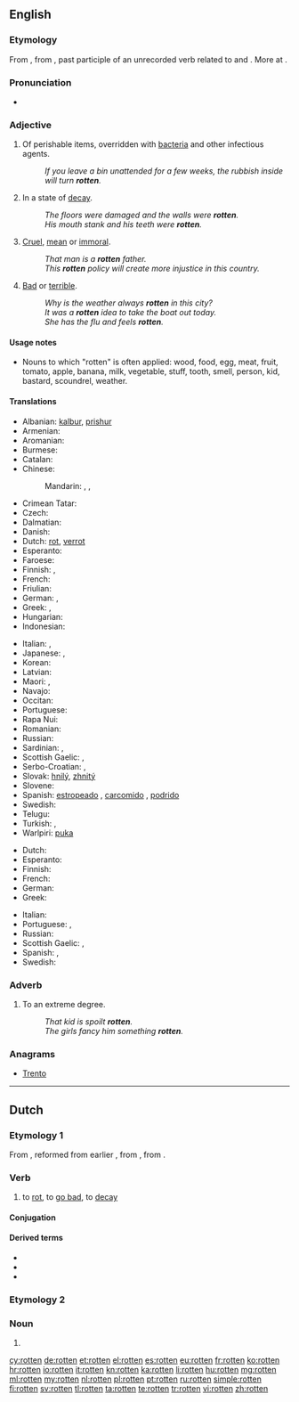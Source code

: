 ==English==

{{wikipedia|dab=rotten}}

===Etymology===
From {{etyl|enm|en}} {{term|roten|lang=enm}}, from {{etyl|non|en}} {{term|rotinn||decayed, rotten|lang=non}}, past participle of an unrecorded verb related to {{etyl|non|-}} {{term|rotna||to rot|lang=non}} and {{etyl|ang|-}} {{term|rotian||to rot|lang=ang}}. More at {{l|en|rot}}.

===Pronunciation===
* {{rhymes|ɒtən}}

===Adjective===
{{en-adj|er|more}}

# Of perishable items, overridden with [[bacteria]] and other infectious agents.
#: ''If you leave a bin unattended for a few weeks, the rubbish inside will turn '''rotten'''.''
# In a state of [[decay]].
#: ''The floors were damaged and the walls were '''rotten'''.''
#: ''His mouth stank and his teeth were '''rotten'''.''
# [[cruel|Cruel]], [[mean]] or [[immoral]].
#: ''That man is a '''rotten''' father.''
#: ''This '''rotten''' policy will create more injustice in this country.''
# [[bad|Bad]] or [[terrible]].
#: ''Why is the weather always '''rotten''' in this city?''
#: ''It was a '''rotten''' idea to take the boat out today.''
#: ''She has the flu and feels '''rotten'''.''

====Usage notes====
* Nouns to which "rotten" is often applied: wood, food, egg, meat, fruit, tomato, apple, banana, milk, vegetable, stuff, tooth, smell, person, kid, bastard, scoundrel, weather.

====Translations====
{{trans-top|decayed, gone bad}}
* Albanian: [[kalbur]], [[prishur]]
* Armenian: {{t-|hy|փտած|tr=p'taç}}
* Aromanian: {{t-|rup|putrid}}
* Burmese: {{t+|my|ပုပ်|tr=pok|sc=Mymr}}
* Catalan: {{t-|ca|podrit|m}}
* Chinese:
*: Mandarin: {{t|cmn|腐爛|sc=Hani}}, {{t|cmn|腐烂|tr=fǔlàn|sc=Hani}}, {{t|cmn|腐朽|tr=fǔxiǔ|sc=Hani}}
* Crimean Tatar: {{tø|crh|çürük}}
* Czech: {{t-|cs|shnilý}}
* Dalmatian: {{tø|dlm|muas}}
* Danish: {{t-|da|rådden}}
* Dutch: [[rot]], [[verrot]]
* Esperanto: {{t-|eo|putra}}
* Faroese: {{t-|fo|rotin}}
* Finnish: {{t-|fi|mädäntynyt}}, {{t+|fi|mätä}}
* French: {{t+|fr|pourri}}
* Friulian: {{tø|fur|fraid}}
* German: {{t+|de|faul}}, {{t-|de|verfault}}
* Greek: {{t+|el|σάπιος|tr=sápios|sc=Grek}}, {{t+|el|σαθρός|m|tr=sathrós|sc=Grek}}
* Hungarian: {{t+|hu|rohadt}}
* Indonesian: {{t+|id|busuk}}
{{trans-mid}}
* Italian: {{t-|it|marcito}}, {{t+|it|marcio}}
* Japanese: {{t-|ja|腐った|tr=kusatta}}, {{t+|ja|腐朽|alt=腐朽した|tr=fukyū-shita}}
* Korean: {{t+|ko|썩다|tr=sseokda|sc=Hang}}
* Latvian: {{t-|lv|sapuvis}}
* Maori: {{t|mi|piro}}, {{t|mi|manumanuā}} {{qualifier|refers to wood}}
* Navajo: {{tø|nv|dláád}}
* Occitan: {{t-|oc|poirit}}
* Portuguese: {{t+|pt|podre}}
* Rapa Nui: {{tø|rap|piro}}
* Romanian: {{t-|ro|putred}}
* Russian: {{t+|ru|гнилой|tr=gnilój}}
* Sardinian: {{t-|sc|fracicu}}, {{t-|sc|prudicu}}
* Scottish Gaelic: {{t-|gd|grod}}, {{t-|gd|lobhte}}
* Serbo-Croatian: {{t-|sh|gnjio|alt=gnjȉo}}, {{t-|sh|truo|alt=trȕo}}
* Slovak: [[hnilý]], [[zhnitý]]
* Slovene: {{t+|sl|gnil}}
* Spanish: [[estropeado]] {{gloss|of meat}}, [[carcomido]] {{gloss|of wood}}, [[podrido]] {{gloss|smell, of eggs}}
* Swedish: {{t+|sv|rutten}}
* Telugu: {{t+|te|చెడిపోయిన|tr=cedipoyina|sc=Telu}}
* Turkish: {{t+|tr|çürük}}, {{t+|tr|bozuk}}
* Warlpiri: [[puka]]
{{trans-bottom}}

{{trans-top|mean}}
* Dutch: {{t+|nl|gemeen}}
* Esperanto: {{t-|eo|aĉa}}
* Finnish: {{t-|fi|mädännäinen}}
* French: {{t+|fr|mauvais}}
* German: {{t+|de|scheußlich}}
* Greek: {{t+|el|φαύλος|m|tr=fávlos|sc=Grek}}
{{trans-mid}}
* Italian: {{t+|it|malvagio}}
* Portuguese: {{t+|pt|cruel}}, {{t+|pt|malvado}}
* Russian: {{t+|ru|гадкий|tr=gádkij}}
* Scottish Gaelic: {{t-|gd|grod}}, {{t-|gd|breun}}
* Spanish: {{t+|es|malo}},  {{t+|es|putrefacto}}
* Swedish: {{t+|sv|rutten}}
{{trans-bottom}}

===Adverb===
{{en-adj}}

# To an extreme degree.
#: ''That kid is spoilt '''rotten'''.''
#: ''The girls fancy him something '''rotten'''.''

===Anagrams===
* [[Trento#English|Trento]]

----

==Dutch==

===Etymology 1===
From {{etyl|dum|nl}} {{term|rotten|lang=dum}}, reformed from earlier {{term|roten|lang=dum}}, from {{etyl|odt|nl}} {{recons|roton|lang=odt}}, from {{etyl|gem-pro|nl}} {{recons|rutāną|lang=gem-pro}}.

===Verb===
{{nl-verb}}

# to [[rot]], to [[go bad]], to [[decay]]

====Conjugation====
{{nl-conj-wk|rot|rotte}}

====Derived terms====
* {{l|nl|doorrotten}}
* {{l|nl|verrotten}}
* {{l|nl|wegrotten}}

===Etymology 2===

===Noun===
{{head|nl}}

# {{nl-noun-form|pl=1|rot}}

[[cy:rotten]]
[[de:rotten]]
[[et:rotten]]
[[el:rotten]]
[[es:rotten]]
[[eu:rotten]]
[[fr:rotten]]
[[ko:rotten]]
[[hr:rotten]]
[[io:rotten]]
[[it:rotten]]
[[kn:rotten]]
[[ka:rotten]]
[[li:rotten]]
[[hu:rotten]]
[[mg:rotten]]
[[ml:rotten]]
[[my:rotten]]
[[nl:rotten]]
[[pl:rotten]]
[[pt:rotten]]
[[ru:rotten]]
[[simple:rotten]]
[[fi:rotten]]
[[sv:rotten]]
[[tl:rotten]]
[[ta:rotten]]
[[te:rotten]]
[[tr:rotten]]
[[vi:rotten]]
[[zh:rotten]]